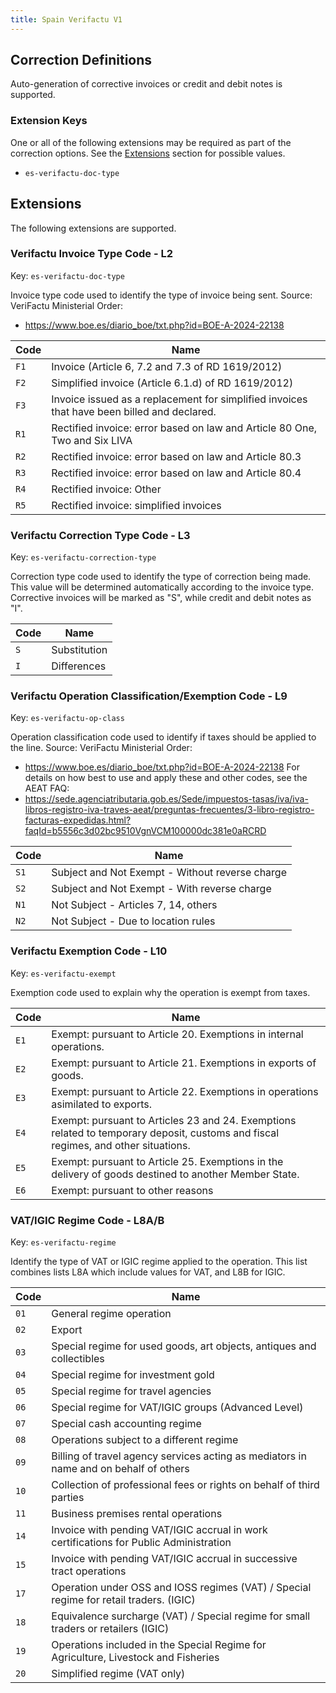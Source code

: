 ```yaml
---
title: Spain Verifactu V1
---
```


## Correction Definitions

Auto-generation of corrective invoices or credit and debit notes is
supported.

### Extension Keys

One or all of the following extensions may be required as part of the correction
options. See the [Extensions](#extensions) section for possible values.
- <code>es-verifactu-doc-type</code>

## Extensions

The following extensions are supported.

### Verifactu Invoice Type Code - L2
Key: <code>es-verifactu-doc-type</code>	

Invoice type code used to identify the type of invoice being sent.
Source: VeriFactu Ministerial Order:
 * https://www.boe.es/diario_boe/txt.php?id=BOE-A-2024-22138

| Code | Name |
| ---- | ---- |
| <code>F1</code> | Invoice (Article 6, 7.2 and 7.3 of RD 1619/2012) |
| <code>F2</code> | Simplified invoice (Article 6.1.d) of RD 1619/2012) |
| <code>F3</code> | Invoice issued as a replacement for simplified invoices that have been billed and declared. |
| <code>R1</code> | Rectified invoice: error based on law and Article 80 One, Two and Six LIVA |
| <code>R2</code> | Rectified invoice: error based on law and Article 80.3 |
| <code>R3</code> | Rectified invoice: error based on law and Article 80.4 |
| <code>R4</code> | Rectified invoice: Other |
| <code>R5</code> | Rectified invoice: simplified invoices |

### Verifactu Correction Type Code - L3
Key: <code>es-verifactu-correction-type</code>	

Correction type code used to identify the type of correction being made.
This value will be determined automatically according to the invoice type.
Corrective invoices will be marked as "S", while credit and debit notes as "I".

| Code | Name |
| ---- | ---- |
| <code>S</code> | Substitution |
| <code>I</code> | Differences |

### Verifactu Operation Classification/Exemption Code - L9
Key: <code>es-verifactu-op-class</code>	

Operation classification code used to identify if taxes should be applied to the line.
Source: VeriFactu Ministerial Order:
 * https://www.boe.es/diario_boe/txt.php?id=BOE-A-2024-22138
For details on how best to use and apply these and other codes, see the
AEAT FAQ:
 * https://sede.agenciatributaria.gob.es/Sede/impuestos-tasas/iva/iva-libros-registro-iva-traves-aeat/preguntas-frecuentes/3-libro-registro-facturas-expedidas.html?faqId=b5556c3d02bc9510VgnVCM100000dc381e0aRCRD

| Code | Name |
| ---- | ---- |
| <code>S1</code> | Subject and Not Exempt - Without reverse charge |
| <code>S2</code> | Subject and Not Exempt - With reverse charge |
| <code>N1</code> | Not Subject - Articles 7, 14, others |
| <code>N2</code> | Not Subject - Due to location rules |

### Verifactu Exemption Code - L10
Key: <code>es-verifactu-exempt</code>	

Exemption code used to explain why the operation is exempt from taxes.

| Code | Name |
| ---- | ---- |
| <code>E1</code> | Exempt: pursuant to Article 20. Exemptions in internal operations. |
| <code>E2</code> | Exempt: pursuant to Article 21. Exemptions in exports of goods. |
| <code>E3</code> | Exempt: pursuant to Article 22. Exemptions in operations asimilated to exports. |
| <code>E4</code> | Exempt: pursuant to Articles 23 and 24. Exemptions related to temporary deposit, customs and fiscal regimes, and other situations. |
| <code>E5</code> | Exempt: pursuant to Article 25. Exemptions in the delivery of goods destined to another Member State. |
| <code>E6</code> | Exempt: pursuant to other reasons |

### VAT/IGIC Regime Code - L8A/B
Key: <code>es-verifactu-regime</code>	

Identify the type of VAT or IGIC regime applied to the operation. This list combines lists L8A which include values for VAT, and L8B for IGIC.

| Code | Name |
| ---- | ---- |
| <code>01</code> | General regime operation |
| <code>02</code> | Export |
| <code>03</code> | Special regime for used goods, art objects, antiques and collectibles |
| <code>04</code> | Special regime for investment gold |
| <code>05</code> | Special regime for travel agencies |
| <code>06</code> | Special regime for VAT/IGIC groups (Advanced Level) |
| <code>07</code> | Special cash accounting regime |
| <code>08</code> | Operations subject to a different regime |
| <code>09</code> | Billing of travel agency services acting as mediators in name and on behalf of others |
| <code>10</code> | Collection of professional fees or rights on behalf of third parties |
| <code>11</code> | Business premises rental operations |
| <code>14</code> | Invoice with pending VAT/IGIC accrual in work certifications for Public Administration |
| <code>15</code> | Invoice with pending VAT/IGIC accrual in successive tract operations |
| <code>17</code> | Operation under OSS and IOSS regimes (VAT) / Special regime for retail traders. (IGIC) |
| <code>18</code> | Equivalence surcharge (VAT) / Special regime for small traders or retailers (IGIC) |
| <code>19</code> | Operations included in the Special Regime for Agriculture, Livestock and Fisheries |
| <code>20</code> | Simplified regime (VAT only) |